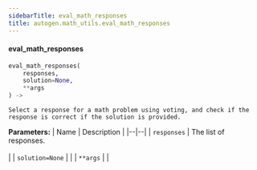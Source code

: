 ```yaml
---
sidebarTitle: eval_math_responses
title: autogen.math_utils.eval_math_responses
---
```


<code class="doc-symbol doc-symbol-heading doc-symbol-function"></code>
#### eval_math_responses

```python
eval_math_responses(
    responses,
    solution=None,
    **args
) -> 
```

    Select a response for a math problem using voting, and check if the response is correct if the solution is provided.

<b>Parameters:</b>
| Name | Description |
|--|--|
| `responses` | The list of responses.<br/><br/> |
| `solution=None` |  |
| `**args` |  |

<br />